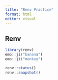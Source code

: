 ```yaml
---
title: "Renv Practice"
format: html
editor: visual
---
```


## Renv

```r
library(renv)
emo::ji("banana")
emo::ji("monkey")

renv::status()
renv::snapshot()
```

